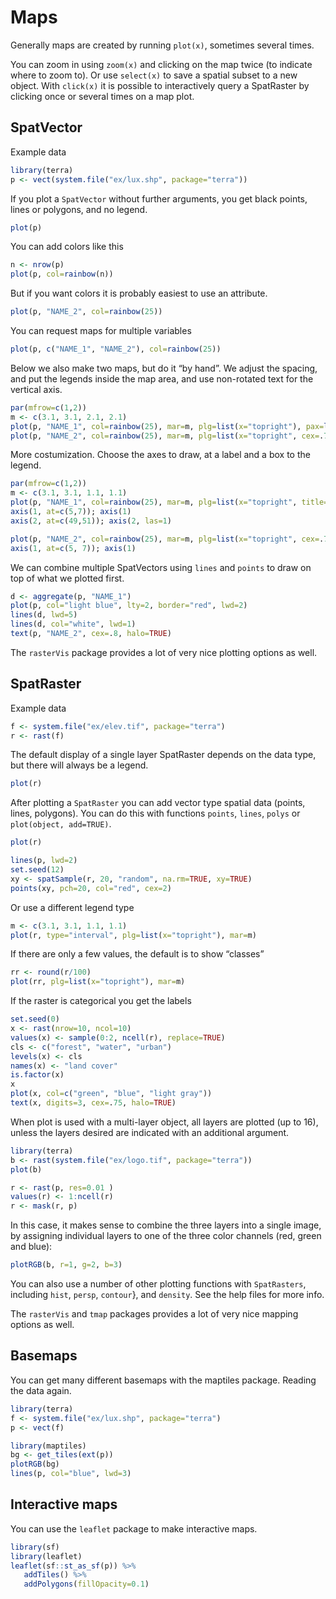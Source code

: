 # Maps

Generally maps are created by running `plot(x)`, sometimes several times. 

You can zoom in using `zoom(x)` and clicking on the map twice (to indicate where to zoom to). Or use `select(x)` to save a spatial subset to a new object. With `click(x)` it is possible to interactively query a SpatRaster by clicking once or several times on a map plot.


## SpatVector

Example data 

```r
library(terra)
p <- vect(system.file("ex/lux.shp", package="terra"))
```

If you plot a `SpatVector` without further arguments, you get black points, lines or polygons, and no legend.

```r
plot(p)
```

You can add colors like this

```r
n <- nrow(p)
plot(p, col=rainbow(n))
```

But if you want colors it is probably easiest to use an attribute. 

```r
plot(p, "NAME_2", col=rainbow(25))
```

You can request maps for multiple variables
```r
plot(p, c("NAME_1", "NAME_2"), col=rainbow(25))
```

Below we also make two maps, but do it "by hand". We adjust the spacing, and put the legends inside the map area, and use non-rotated text for the vertical axis.

```r
par(mfrow=c(1,2))
m <- c(3.1, 3.1, 2.1, 2.1)
plot(p, "NAME_1", col=rainbow(25), mar=m, plg=list(x="topright"), pax=list(las=1))
plot(p, "NAME_2", col=rainbow(25), mar=m, plg=list(x="topright", cex=.75), pax=list(las=1))
```

More costumization. Choose the axes to draw, at a label and a box to the legend.

```r
par(mfrow=c(1,2))
m <- c(3.1, 3.1, 1.1, 1.1)
plot(p, "NAME_1", col=rainbow(25), mar=m, plg=list(x="topright", title="District", bty = "o"), main="", axes=FALSE)
axis(1, at=c(5,7)); axis(1)
axis(2, at=c(49,51)); axis(2, las=1)

plot(p, "NAME_2", col=rainbow(25), mar=m, plg=list(x="topright", cex=.75, title="Canton", bty = "o"), main="", axes=FALSE)
axis(1, at=c(5, 7)); axis(1)
```

We can combine multiple SpatVectors using `lines` and `points` to draw on top of what we plotted first.

```r
d <- aggregate(p, "NAME_1")
plot(p, col="light blue", lty=2, border="red", lwd=2)
lines(d, lwd=5)
lines(d, col="white", lwd=1)
text(p, "NAME_2", cex=.8, halo=TRUE)
```

The `rasterVis` package provides a lot of very nice plotting options as well. 


## SpatRaster


Example data

```r
f <- system.file("ex/elev.tif", package="terra")
r <- rast(f)
```

The default display of a single layer SpatRaster depends on the data type, but there will always be a legend.
```r
plot(r)
```

After plotting a `SpatRaster` you can add vector type spatial data (points, lines, polygons). You can do this with functions `points`, `lines`, `polys` or `plot(object, add=TRUE)`. 

```r
plot(r)

lines(p, lwd=2)
set.seed(12)
xy <- spatSample(r, 20, "random", na.rm=TRUE, xy=TRUE)
points(xy, pch=20, col="red", cex=2)
```

Or use a different legend type 

```r
m <- c(3.1, 3.1, 1.1, 1.1)
plot(r, type="interval", plg=list(x="topright"), mar=m)
```

If there are only a few values, the default is to show "classes"

```r
rr <- round(r/100)
plot(rr, plg=list(x="topright"), mar=m)
```


If the raster is categorical you get the labels 

```r
set.seed(0)
x <- rast(nrow=10, ncol=10)
values(x) <- sample(0:2, ncell(r), replace=TRUE)
cls <- c("forest", "water", "urban")
levels(x) <- cls
names(x) <- "land cover"
is.factor(x)
x
plot(x, col=c("green", "blue", "light gray"))
text(x, digits=3, cex=.75, halo=TRUE)
```

When plot is used with a multi-layer object, all layers are plotted (up to 16), unless the layers desired are indicated with an additional argument. 


```r
library(terra)
b <- rast(system.file("ex/logo.tif", package="terra"))
plot(b)
```


```r
r <- rast(p, res=0.01 )
values(r) <- 1:ncell(r)
r <- mask(r, p)
```

In this case, it makes sense to combine the three layers into a single image, by assigning individual layers to one of the three color channels (red, green and blue):
```r
plotRGB(b, r=1, g=2, b=3)
```

You can also use a number of other plotting functions with `SpatRasters`, including `hist`, `persp`, `contour`}, and `density`. See the help files for more info. 

The `rasterVis` and `tmap` packages provides a lot of very nice mapping options as well. 

## Basemaps

You can get many different basemaps with the maptiles package. Reading the data again. 
```r
library(terra)
f <- system.file("ex/lux.shp", package="terra")
p <- vect(f)
```

```r
library(maptiles)
bg <- get_tiles(ext(p))
plotRGB(bg)
lines(p, col="blue", lwd=3)
```

## Interactive maps 

You can use the `leaflet` package to make interactive maps. 


```r
library(sf)
library(leaflet)
leaflet(sf::st_as_sf(p)) %>%
   addTiles() %>%
   addPolygons(fillOpacity=0.1)
```

